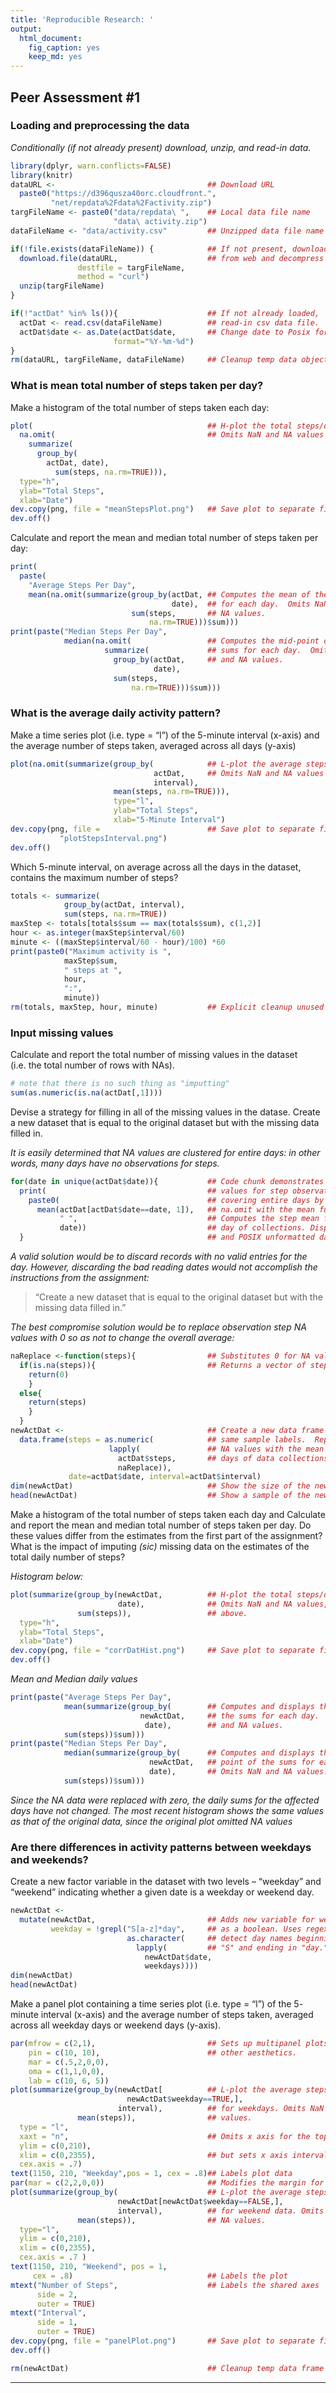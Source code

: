 ```yaml
---
title: 'Reproducible Research: '
output:
  html_document:
    fig_caption: yes
    keep_md: yes
---
```

## Peer Assessment #1
### Loading and preprocessing the data

_Conditionally (if not already present) download, unzip, and read-in data._

```r
library(dplyr, warn.conflicts=FALSE)
library(knitr)
dataURL <-                                  ## Download URL
  paste0("https://d396qusza40orc.cloudfront.",  
         "net/repdata%2Fdata%2Factivity.zip")
targFileName <- paste0("data/repdata\ ",    ## Local data file name
                       "data\ activity.zip")
dataFileName <- "data/activity.csv"         ## Unzipped data file name

if(!file.exists(dataFileName)) {            ## If not present, download file
  download.file(dataURL,                    ## from web and decompress 
               destfile = targFileName, 
               method = "curl")
  unzip(targFileName)
}

if(!"actDat" %in% ls()){                    ## If not already loaded,
  actDat <- read.csv(dataFileName)          ## read-in csv data file.
  actDat$date <- as.Date(actDat$date,       ## Change date to Posix format
                       format="%Y-%m-%d")
}
rm(dataURL, targFileName, dataFileName)     ## Cleanup temp data objects
```


### What is mean total number of steps taken per day?

Make a histogram of the total number of steps taken each day:  
```r
plot(                                       ## H-plot the total steps/day
  na.omit(                                  ## Omits NaN and NA values
    summarize(
      group_by(
        actDat, date), 
          sum(steps, na.rm=TRUE))), 
  type="h",
  ylab="Total Steps",
  xlab="Date")
dev.copy(png, file = "meanStepsPlot.png")   ## Save plot to separate file
dev.off()
```

Calculate and report the mean and median total number of steps taken per day:
```r
print(
  paste(
    "Average Steps Per Day",
    mean(na.omit(summarize(group_by(actDat, ## Computes the mean of the sums
                                    date),  ## for each day.  Omits NaN and
                           sum(steps,       ## NA values.
                               na.rm=TRUE)))$sum)))
print(paste("Median Steps Per Day",
            median(na.omit(                 ## Computes the mid-point of the
                     summarize(             ## sums for each day.  Omits NaN 
                       group_by(actDat,     ## and NA values.
                                date), 
                       sum(steps, 
                           na.rm=TRUE)))$sum)))
```   

### What is the average daily activity pattern?  

Make a time series plot (i.e. type = "l") of the 5-minute interval (x-axis) and the average number of steps taken, averaged across all days (y-axis)  

```r
plot(na.omit(summarize(group_by(            ## L-plot the average steps/interval
                                actDat,     ## Omits NaN and NA values
                                interval), 
                       mean(steps, na.rm=TRUE))), 
                       type="l",
                       ylab="Total Steps",
                       xlab="5-Minute Interval")
dev.copy(png, file =                        ## Save plot to separate file
           "plotStepsInterval.png")
dev.off()
```  

Which 5-minute interval, on average across all the days in the dataset, contains the maximum number of steps?

```r
totals <- summarize(
            group_by(actDat, interval), 
            sum(steps, na.rm=TRUE))
maxStep <- totals[totals$sum == max(totals$sum), c(1,2)]
hour <- as.integer(maxStep$interval/60)
minute <- ((maxStep$interval/60 - hour)/100) *60
print(paste0("Maximum activity is ", 
            maxStep$sum,
            " steps at ", 
            hour,
            ":",
            minute))
rm(totals, maxStep, hour, minute)           ## Explicit cleanup unused vars.
```
### Input missing values  

Calculate and report the total number of missing values in the dataset (i.e. the total number of rows with NAs).  

```r
# note that there is no such thing as "imputting"
sum(as.numeric(is.na(actDat[,1])))
```   
Devise a strategy for filling in all of the missing values in the datase. Create 
a new dataset that is equal to the original dataset but with the missing data 
filled in.  

_It is easily determined that NA values are clustered for entire days: in other
words, many days have no observations for steps._   

```r
for(date in unique(actDat$date)){           ## Code chunk demonstrates that NA
  print(                                    ## values for step observations are
    paste0(                                 ## covering entire days by not using
      mean(actDat[actDat$date==date, 1]),   ## na.omit with the mean function.
           " ",                             ## Computes the step mean for each
           date))                           ## day of collections. Displays mean
  }                                         ## and POSIX unformatted day.
```  
_A valid solution would be to discard records with no valid entries for the day.
However, discarding the bad reading dates would not accomplish the instructions
from the assignment:_   

>"Create a new dataset that is equal to the original dataset but with the 
>missing data filled in."  

_The best compromise solution would be to replace observation step NA values 
with 0 so as not to change the overall average:_  

```r
naReplace <-function(steps){                ## Substitutes 0 for NA values.
  if(is.na(steps)){                         ## Returns a vector of steps.
    return(0)
    }
  else{ 
    return(steps)
    }
  }
newActDat <-                                ## Create a new data frame with the
  data.frame(steps = as.numeric(            ## same sample labels.  Replace all
                      lapply(               ## NA values with the mean of all
                        actDat$steps,       ## days of data collections.
                        naReplace)), 
             date=actDat$date, interval=actDat$interval)
dim(newActDat)                              ## Show the size of the new data
head(newActDat)                             ## Show a sample of the new data
```   

Make a histogram of the total number of steps taken each day and Calculate and report the mean and median total number of steps taken per day. Do these values differ from the estimates from the first part of the assignment? What is the 
impact of imputing _(sic)_ missing data on the estimates of the total daily 
number of steps?   

_Histogram below:_   

```r
plot(summarize(group_by(newActDat,          ## H-plot the total steps/day.
                        date),              ## Omits NaN and NA values, same as
               sum(steps)),                 ## above.
  type="h",
  ylab="Total Steps",
  xlab="Date")
dev.copy(png, file = "corrDatHist.png")     ## Save plot to separate file
dev.off()
```  
  
_Mean and Median daily values_  

```r
print(paste("Average Steps Per Day",
            mean(summarize(group_by(        ## Computes and displays the mean of
                             newActDat,     ## the sums for each day.  Omits NaN
                              date),        ## and NA values.
            sum(steps))$sum)))
print(paste("Median Steps Per Day",
            median(summarize(group_by(      ## Computes and displays the mid-
                               newActDat,   ## point of the sums for each day.
                               date),       ## Omits NaN and NA values.
            sum(steps))$sum)))
```   

_Since the NA data were replaced with zero, the daily sums for the affected days 
have not changed.  The most recent histogram shows the same values as that of 
the original data, since the original plot omitted NA values_  

### Are there differences in activity patterns between weekdays and weekends?

Create a new factor variable in the dataset with two levels – “weekday” and
“weekend” indicating whether a given date is a weekday or weekend day.  

```r
newActDat <- 
  mutate(newActDat,                         ## Adds new variable for weekday 
         weekday = !grepl("S[a-z]*day",     ## as a boolean. Uses regexp to 
                          as.character(     ## detect day names beginning with
                            lapply(         ## "S" and ending in "day."
                              newActDat$date, 
                              weekdays))))
dim(newActDat)
head(newActDat)
```  

Make a panel plot containing a time series plot (i.e. type = "l") of the 5-
minute interval (x-axis) and the average number of steps taken, averaged across 
all weekday days or weekend days (y-axis).  

```r

par(mfrow = c(2,1),                         ## Sets up multipanel plots and 
    pin = c(10, 10),                        ## other aesthetics.
    mar = c(.5,2,0,0),
    oma = c(1,1,0,0),
    lab = c(10, 6, 5))
plot(summarize(group_by(newActDat[          ## L-plot the average steps/interval
                          newActDat$weekday==TRUE,],
                        interval),          ## for weekdays. Omits NaN and NA
               mean(steps)),                ## values.         
  type = "l",
  xaxt = "n",                               ## Omits x axis for the top graph
  ylim = c(0,210),
  xlim = c(0,2355),                         ## but sets x axis interval to match
  cex.axis = .7)
text(1150, 210, "Weekday",pos = 1, cex = .8)## Labels plot data
par(mar = c(2,2,0,0))                       ## Modifies the margin for plot 2
plot(summarize(group_by(                    ## L-plot the average steps/interval
                        newActDat[newActDat$weekday==FALSE,],
                        interval),          ## for weekend data. Omits NaN and
               mean(steps)),                ## NA values.
  type="l",
  ylim = c(0,210),
  xlim = c(0,2355),
  cex.axis = .7 )
text(1150, 210, "Weekend", pos = 1, 
     cex = .8)                              ## Labels the plot
mtext("Number of Steps",                    ## Labels the shared axes
      side = 2, 
      outer = TRUE)
mtext("Interval", 
      side = 1, 
      outer = TRUE)
dev.copy(png, file = "panelPlot.png")       ## Save plot to separate file
dev.off()

rm(newActDat)                               ## Cleanup temp data frame
```  
________________________________________________________________________________
